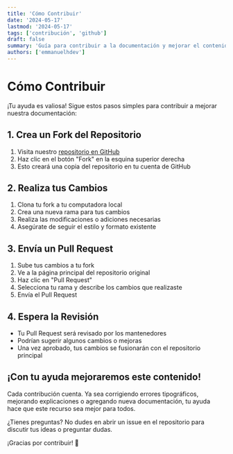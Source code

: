 ```yaml
---
title: 'Cómo Contribuir'
date: '2024-05-17'
lastmod: '2024-05-17'
tags: ['contribución', 'github']
draft: false
summary: 'Guía para contribuir a la documentación y mejorar el contenido'
authors: ['emmanuelhdev']
---
```


# Cómo Contribuir

¡Tu ayuda es valiosa! Sigue estos pasos simples para contribuir a mejorar nuestra documentación:

## 1. Crea un Fork del Repositorio

1. Visita nuestro [repositorio en GitHub](https://github.com/bysmax/bysmax-blog)
2. Haz clic en el botón "Fork" en la esquina superior derecha
3. Esto creará una copia del repositorio en tu cuenta de GitHub

## 2. Realiza tus Cambios

1. Clona tu fork a tu computadora local
2. Crea una nueva rama para tus cambios
3. Realiza las modificaciones o adiciones necesarias
4. Asegúrate de seguir el estilo y formato existente

## 3. Envía un Pull Request

1. Sube tus cambios a tu fork
2. Ve a la página principal del repositorio original
3. Haz clic en "Pull Request"
4. Selecciona tu rama y describe los cambios que realizaste
5. Envía el Pull Request

## 4. Espera la Revisión

- Tu Pull Request será revisado por los mantenedores
- Podrían sugerir algunos cambios o mejoras
- Una vez aprobado, tus cambios se fusionarán con el repositorio principal

## ¡Con tu ayuda mejoraremos este contenido!

Cada contribución cuenta. Ya sea corrigiendo errores tipográficos, mejorando explicaciones o agregando nueva documentación, tu ayuda hace que este recurso sea mejor para todos.

¿Tienes preguntas? No dudes en abrir un issue en el repositorio para discutir tus ideas o preguntar dudas.

¡Gracias por contribuir! 🚀
